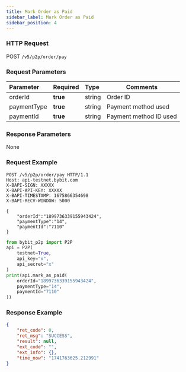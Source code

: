 ```yaml
---
title: Mark Order as Paid
sidebar_label: Mark Order as Paid
sidebar_position: 4
---
```



### HTTP Request
POST `/v5/p2p/order/pay`

### Request Parameters
| Parameter | Required | Type | Comments|
|:----- |:-------|:-----|------ |
|orderId|**true** |string |Order ID |
|paymentType|**true** |string |Payment method used |
|paymentId|**true** |string |Payment method ID used |


### Response Parameters
None

### Request Example

<Tabs groupId="programming-languages">
<TabItem value="http" label="HTTP">

```http
POST /v5/p2p/order/pay HTTP/1.1
Host: api-testnet.bybit.com
X-BAPI-SIGN: XXXXX
X-BAPI-API-KEY: XXXXX
X-BAPI-TIMESTAMP: 1675866354698
X-BAPI-RECV-WINDOW: 5000

{
    "orderId":"1899736339155943424",
    "paymentType":"14",
    "paymentId":"7110"
}
```

</TabItem>
<TabItem value="python" label="Python">

```python
from bybit_p2p import P2P
api = P2P(
    testnet=True,
    api_key="x",
    api_secret="x"
)
print(api.mark_as_paid(
    orderId="1899736339155943424",
    paymentType="14",
    paymentId="7110"
))
```

</TabItem>
</Tabs>

### Response Example

```json
{
    "ret_code": 0,
    "ret_msg": "SUCCESS",
    "result": null,
    "ext_code": "",
    "ext_info": {},
    "time_now": "1741763625.212991"
}
```
